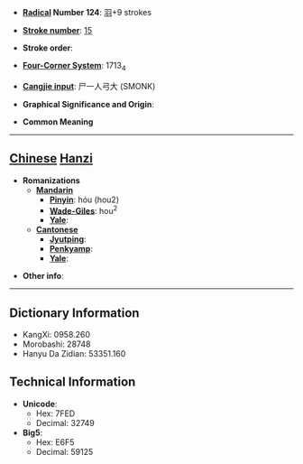 * '''[[Wiktionary:Chinese radical index| Radical]] Number 124''': [[Wiktionary:Chinese radical index 羽|羽]]+9 strokes

* '''[[Wiktionary:Chinese total strokes index|Stroke number]]''': [[Wiktionary:Chinese total strokes index 15|15]]

* '''Stroke order''': 

* '''[[Wiktionary:Chinese four corner index|Four-Corner System]]''': 1713<sub>4</sub>

* '''[[Wiktionary:Chinese Cangjie index|Cangjie input]]''': 尸一人弓大 (SMONK)

* '''Graphical Significance and Origin''': 

* '''Common Meaning'''

----

== [[Chinese]] [[Hanzi]] ==

* '''Romanizations'''
** '''[[Mandarin]]'''
*** '''[[Pinyin]]''': hóu (hou2)
*** '''[[Wade-Giles]]''': hou<sup>2</sup>
*** '''[[Yale]]''': 
** '''[[Cantonese]]'''
*** '''[[Jyutping]]''':
*** '''[[Penkyamp]]''': 
*** '''[[Yale]]''': 

* '''Other info''': 

----

== Dictionary Information ==

* KangXi: 0958.260
* Morobashi: 28748
* Hanyu Da Zidian: 53351.160

== Technical Information ==

* '''Unicode''':
** Hex: 7FED
** Decimal: 32749
* '''Big5''':
** Hex: E6F5
** Decimal: 59125